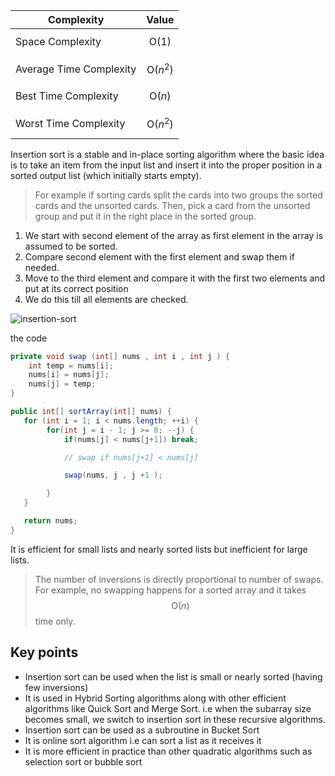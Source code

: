 | Complexity              | Value             |
| ----------------------- | ----------------- |
| Space Complexity        | $$\text{O}(1)$$   |
| Average Time Complexity | $$\text{O}(n^2)$$ |
| Best Time Complexity    | $$\text{O}(n)$$   |
| Worst Time Complexity   | $$\text{O}(n^2)$$ |

Insertion sort is a stable and in-place sorting algorithm where the basic idea is to take an item from the input list and insert it into the proper position in a sorted output list (which initially starts empty).

> For example if sorting cards split the cards into two groups the sorted cards and the unsorted cards. Then, pick a card from the unsorted group and put it in the right place in the sorted group.

1. We start with second element of the array as first element in the array is assumed to be sorted.
2. Compare second element with the first element and swap them if needed.
3. Move to the third element and compare it with the first two elements and put at its correct position
4. We do this till all elements are checked.

<img src="/images/sort/insertion-sort/IMG_0037.JPG" alt="insertion-sort" />

the code

```java
private void swap (int[] nums , int i , int j ) {
    int temp = nums[i];
    nums[i] = nums[j];
    nums[j] = temp;
}

public int[] sortArray(int[] nums) {
   for (int i = 1; i < nums.length; ++i) {
        for(int j = i - 1; j >= 0; --j) {
            if(nums[j] < nums[j+1]) break;

            // swap if nums[j+1] < nums[j]

            swap(nums, j , j +1 );

        }
   }

   return nums;
}
```

It is efficient for small lists and nearly sorted lists but inefficient for large lists.

> The number of inversions is directly proportional to number of swaps. For example, no swapping happens for a sorted array and it takes $$\text{O}(n)$$ time only.

## Key points

- Insertion sort can be used when the list is small or nearly sorted (having few inversions)
- It is used in Hybrid Sorting algorithms along with other efficient algorithms like Quick Sort and Merge Sort. i.e when the subarray size becomes small, we switch to insertion sort in these recursive algorithms.
- Insertion sort can be used as a subroutine in Bucket Sort
- It is online sort algorithm i.e can sort a list as it receives it
- It is more efficient in practice than other quadratic algorithms such as selection sort or bubble sort
